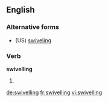 ==English==

===Alternative forms===
* (US) [[swiveling]]

===Verb===
'''swivelling'''

# {{context|British|lang=en}} {{present participle of|swivel}}

[[de:swivelling]]
[[fr:swivelling]]
[[vi:swivelling]]